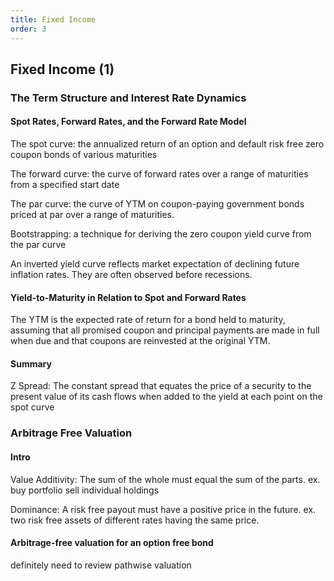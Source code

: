 ```yaml
---
title: Fixed Income
order: 3
---
```


## Fixed Income (1)

### The Term Structure and Interest Rate Dynamics

#### Spot Rates, Forward Rates, and the Forward Rate Model

The spot curve: the annualized return of an option and default risk free zero coupon bonds of various maturities 

The forward curve: the curve of forward rates over a range of maturities from a specified start date

The par curve: the curve of YTM on coupon-paying government bonds priced at par over a range of maturities.

Bootstrapping: a technique for deriving the zero coupon yield curve from the par curve

An inverted yield curve reflects market expectation of declining future inflation rates. They are often observed before recessions.

#### Yield-to-Maturity in Relation to Spot and Forward Rates

The YTM is the expected rate of return for a bond held to maturity, assuming that all promised coupon and principal payments are made in full when due and that coupons are reinvested at the original YTM.

#### Summary

Z Spread: The constant spread that equates the price of a security to the present value of its cash flows when added to the yield at each point on the spot curve

### Arbitrage Free Valuation

#### Intro

Value Additivity: The sum of the whole must equal the sum of the parts. ex. buy portfolio sell individual holdings

Dominance: A risk free payout must have a positive price in the future. ex. two risk free assets of different rates having the same price.

#### Arbitrage-free valuation for an option free bond

definitely need to review pathwise valuation
